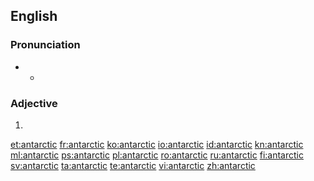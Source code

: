 {{also|Antarctic}}
==English==

===Pronunciation===
* {{a|RP}}
** {{IPA|/ænˈtɑːktɪk/}}

===Adjective===
{{en-adj}}

# {{alternative spelling of|Antarctic}}

[[et:antarctic]]
[[fr:antarctic]]
[[ko:antarctic]]
[[io:antarctic]]
[[id:antarctic]]
[[kn:antarctic]]
[[ml:antarctic]]
[[ps:antarctic]]
[[pl:antarctic]]
[[ro:antarctic]]
[[ru:antarctic]]
[[fi:antarctic]]
[[sv:antarctic]]
[[ta:antarctic]]
[[te:antarctic]]
[[vi:antarctic]]
[[zh:antarctic]]